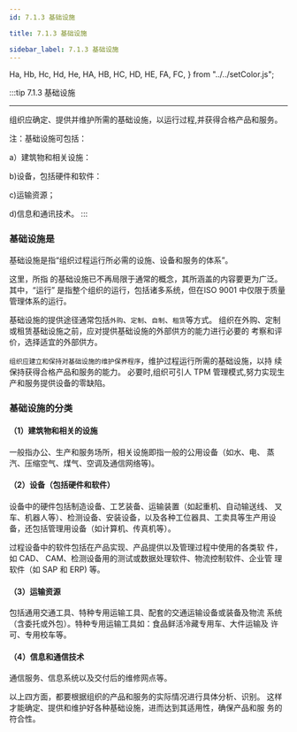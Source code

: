 ```yaml
---
id: 7.1.3 基础设施

title: 7.1.3 基础设施

sidebar_label: 7.1.3 基础设施
---
```


  Ha,
  Hb,
  Hc,
  Hd,
  He,
  HA,
  HB,
  HC,
  HD,
  HE,
  FA,
  FC,
} from "../../setColor.js";



:::tip <FA>7.1.3 基础设施</FA>

---

组织应确定、提供并维护所需的基础设施，以运行过程,并获得合格产品和服务。

注：基础设施可包括：

a）建筑物和相关设施：

b)设备，包括硬件和软件：

c)运输资源；

d)信息和通讯技术。
:::

### 基础设施是
基础设施是指“组织过程运行所必需的设施、设备和服务的体系”。

这里，所指
的基础设施已不再局限于通常的概念，其所涵盖的内容要更为广泛。其中，“运行”
是指整个组织的运行，包括诸多系统，但在ISO 9001 中仅限于质量管理体系的运行。

基础设施的提供途径通常包括`外购`、`定制`、`自制`、`租赁`等方式。
组织在外购、定制或租赁基础设施之前，应对提供基础设施的外部供方的能力进行必要的
考察和评价，选择适宜的外部供方。

`组织应建立和保持对基础设施的维护保养程序`，维护过程运行所需的基础设施，以持
续保持获得合格产品和服务的能力。
必要时,组织可引人 TPM 管理模式,努力实现生产和服务提供设备的零缺陷。

### 基础设施的分类

#### （1）建筑物和相关的设施

  一般指办公、生产和服务场所，相关设施即指一般的公用设备（如水、电、
  蒸汽、压缩空气、煤气、空调及通信网络等)。

#### （2）设备（包括硬件和软件）

  设备中的硬件包括制造设备、工艺装备、运输装置（如起重机、自动输送线、
  叉车、机器人等）、检测设备、安装设备，以及各种工位器具、工卖具等生产用设
  备，还包括管理用设备（如计算机、传真机等）。

  过程设备中的软件包括在产品实现、产品提供以及管理过程中使用的各类软
  件，如 CAD、 CAM、检测设备用的测试或数据处理软件、物流控制软件、企业管
  理软件（如 SAP 和 ERP) 等。

#### （3）运输资源

  包括通用交通工具、特种专用运输工具、配套的交通运输设备或装备及物流
  系统（含委托或外包）。特种专用运输工具如：食品鲜活冷藏专用车、大件运输及
  许可、专用校车等。

#### （4）信息和通信技术

  通信服务、信息系统以及交付后的维修网点等。


以上四方面，都要根据组织的产品和服务的实际情况进行具体分析、识别。
这样才能确定、提供和维护好各种基础设施，进而达到其适用性，确保产品和服
务的符合性。